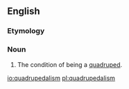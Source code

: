 ==English==

===Etymology===
{{suffix|quadrupedalism|lang=en}}

===Noun===
{{en-noun|-}}

# The condition of being a [[quadruped]].

[[io:quadrupedalism]]
[[pl:quadrupedalism]]